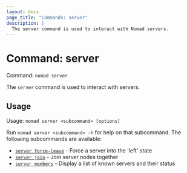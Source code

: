 ```yaml
---
layout: docs
page_title: "Commands: server"
description: |
  The server command is used to interact with Nomad servers.
---
```


# Command: server

Command: `nomad server`

The `server` command is used to interact with servers.

## Usage

Usage: `nomad server <subcommand> [options]`

Run `nomad server <subcommand> -h` for help on that subcommand. The following
subcommands are available:

- [`server force-leave`][force-leave] - Force a server into the 'left' state
- [`server join`][join] - Join server nodes together
- [`server members`][members] - Display a list of known servers and their status

[force-leave]: /docs/commands/server/force-leave "Force a server into the 'left' state"
[join]: /docs/commands/server/join "Join server nodes together"
[members]: /docs/commands/server/members "Display a list of known servers and their status"
